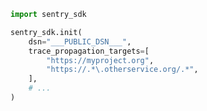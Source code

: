 ```python
import sentry_sdk

sentry_sdk.init(
    dsn="___PUBLIC_DSN___",
    trace_propagation_targets=[
        "https://myproject.org",
        "https://.*\.otherservice.org/.*",
    ],
    # ...
)
```
